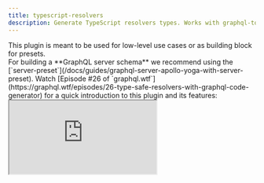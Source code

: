 ```yaml
---
title: typescript-resolvers
description: Generate TypeScript resolvers types. Works with graphql-tools and apollo-server. Supports custom mappers and enum resolvers.
---
```



<Callout>
  This plugin is meant to be used for low-level use cases or as building block for presets.
  <br /> For building a **GraphQL server schema** we recommend using the [`server-preset`](/docs/guides/graphql-server-apollo-yoga-with-server-preset).
</Callout>

<PluginHeader />

<Callout>
  Watch [Episode #26 of `graphql.wtf`](https://graphql.wtf/episodes/26-type-safe-resolvers-with-graphql-code-generator)
  for a quick introduction to this plugin and its features:
</Callout>

<iframe src="https://youtube.com/embed/tHMaNmqPIC4" />

<Callout>
  [More weekly episodes are available in `graphql.wtf`](https://graphql.wtf/) by [Jamie
  Barton](https://twitter.com/notrab).
</Callout>

<PluginApiDocs />

## Usage Example

<Callout>
**Quick Start with `typescript-resolvers`**

You can find [a blog post we wrote about using and customizing this plugin here](https://the-guild.dev/blog/better-type-safety-for-resolvers-with-graphql-codegen)

</Callout>

Run `graphql-codegen` as usual, with this new plugin:

```ts filename="codegen.ts"
import type { CodegenConfig } from '@graphql-codegen/cli'

const config: CodegenConfig = {
  schema: 'schema.json',
  generates: {
    './src/resolvers-types.ts': {
      plugins: ['typescript', 'typescript-resolvers']
    }
  }
}
export default config
```

Import the types from the generated file and use in the resolver:

```ts
import { Resolvers } from './resolvers-types'

export const resolvers: Resolvers = {
  Query: {
    myQuery: (root, args, context) => {}
  }
}
```

This will make the resolver fully typed and compatible with typescript compiler, including the handler's arguments and return value.

Generated resolvers can be passed directly into [graphql-tools](https://npmjs.com/package/graphql-tools) `makeExecutableSchema` function.

## Integration with Apollo-Server

By default `apollo-server` will not work with generated resolvers signature.

If you are using Apollo Server with TypeScript, note that you need to set `useIndexSignature: true` in your config, in order to add a compatible index signature ([more info](https://github.com/dotansimha/graphql-code-generator/issues/1133#issuecomment-456812621)).

```ts filename="codegen.ts"
import type { CodegenConfig } from '@graphql-codegen/cli'

const config: CodegenConfig = {
  generates: {
    './resolvers-types.ts': {
      config: {
        useIndexSignature: true
      },
      plugins: ['typescript', 'typescript-resolvers']
    }
  }
}
export default config
```

If you wish to have an easy start, and have the ability to use resolvers chaining without models types, you can also add to your config `defaultMapper: Partial<{T}>`. This will allow you to return partial types in your resolvers.

## Use Your Model Types (`mappers`)

If you wish to use your custom model types, codegen allow you to use `mappers` feature to map GraphQL types to your custom model types. [You can find an article explaining how to use `mappers` here](https://the-guild.dev/blog/better-type-safety-for-resolvers-with-graphql-codegen).

Here's the basic example of using it:

```ts filename="codegen.ts"
import type { CodegenConfig } from '@graphql-codegen/cli'

const config: CodegenConfig = {
  schema: 'schema.graphql',
  generates: {
    './resolvers-types.ts': {
      config: {
        contextType: 'models#MyContextType',
        mappers: {
          User: './models#UserModel',
          Profile: './models#UserProfile'
        }
      },
      plugins: ['typescript', 'typescript-resolvers']
    }
  }
}
export default config
```

## Enum Resolvers

[Apollo-Server](https://apollographql.com/docs/apollo-server) and schemas built with [`graphql-tools`](https://graphql-tools.com) supports creating resolvers for GraphQL `enum`s.

This is helpful because you can have internal values that are different from the public enum values, and you can use the internal values in your resolvers.

Codegen allows you to specify either `mappers` or `enumValues` to map enums in your resolvers, and if you are using it for enums, you'll get a resolver signature for the enum resolvers as well.

### Usage Example

With the following schema:

```graphql
type Query {
  favoriteColor: Color!
}

enum Color {
  RED
  BLUE
}
```

```ts filename="codegen.ts"
import type { CodegenConfig } from '@graphql-codegen/cli'

const config: CodegenConfig = {
  schema: 'schema.graphql',
  generates: {
    './resolvers-types.ts': {
      config: {
        enumValues: {
          Color: './enums#ColorsCode'
        }
      },
      plugins: ['typescript', 'typescript-resolvers']
    }
  }
}
export default config
```

```ts filename="enums.ts"
export enum ColorsCode {
  MY_RED = '#FF0000',
  MY_BLUE = '#0000FF'
}
```

```ts filename="resolvers.ts"
import { Resolvers } from './resolvers-types'
import { ColorsCode } from './enums'

const resolvers: Resolvers = {
  Color: {
    RED: ColorsCode.MY_RED,
    BLUE: ColorsCode.MY_BLUE
  },
  Query: {
    favoriteColor: () => ColorsCode.MY_RED // Now you cn return this, and it will be mapped to your actual GraphQL enum
  }
}
```

You can also define the same with explicit enum values:

```ts filename="codegen.ts"
import type { CodegenConfig } from '@graphql-codegen/cli'

const config: CodegenConfig = {
  schema: 'schema.graphql',
  generates: {
    './resolvers-types.ts': {
      config: {
        enumValues: {
          Color: {
            RED: '#FF0000',
            BLUE: '#0000FF'
          }
        }
      },
      plugins: ['typescript', 'typescript-resolvers']
    }
  }
}
export default config
```

Or, with `mappers`:

```ts filename="codegen.ts"
import type { CodegenConfig } from '@graphql-codegen/cli'

const config: CodegenConfig = {
  schema: 'schema.graphql',
  generates: {
    './resolvers-types.ts': {
      config: {
        mappers: {
          Color: './enums#ColorsCode'
        }
      },
      plugins: ['typescript', 'typescript-resolvers']
    }
  }
}
export default config
```

## Defined shared mappers across configurations

In some case, you might want to share some common `mappers` between many output file configurations.

To do so, you can leverage the YAML references features as follow:

```ts filename="codegen.ts"
import type { CodegenConfig } from '@graphql-codegen/cli'

const sharedMappers = {
  ID: 'IDType'
}

const config: CodegenConfig = {
  schema: 'schema.graphql',
  documents: 'src/*.ts',
  generates: {
    'resolvers-types-1.ts': {
      plugins: ['typescript', 'typescript-resolvers'],
      config: {
        mappers: {
          ...sharedMappers,
          String: 'StringType'
        }
      }
    },
    'resolvers-types-2.ts': {
      plugins: ['typescript', 'typescript-resolvers'],
      config: {
        mappers: {
          ...sharedMappers,
          String: 'StringType'
        }
      }
    }
  }
}
export default config
```

The above configuration will provide the ID type mapping to both `resolvers-types-1.ts` and `resolvers-types-2.ts` files.

The complete example is available here: [codegen-repros/reusable-mappers](https://github.com/charlypoly/codegen-repros/blob/master/reusable-mappers/codegen.yml)

You can also achieve a similar reusable mappers configuration by providing a TypeScript or JavaScript file configuration.
